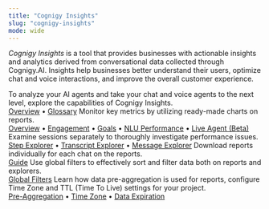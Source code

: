 ```yaml
---
title: "Cognigy Insights"
slug: "cognigy-insights"
mode: wide
---
```


_Cognigy Insights_ is a tool that provides businesses with actionable insights and analytics derived from conversational data collected through Cognigy.AI.
Insights help businesses better understand their users, optimize chat and voice interactions, and improve the overall customer experience.

<CardGroup cols={3}>
  <Card
    title="About Insights"
    icon="info"
    href="overview.md"
  >
    To analyze your AI agents and take your chat and voice agents to the next level, explore the capabilities of Cognigy Insights.
    <br />
    <a href="overview.md">Overview</a> • <a href="glossary.md">Glossary</a>
  </Card>
  <Card
    title="View Report Metrics"
    icon="chart-no-axes-combined"
    href="reports/overview.md"
  >
    Monitor key metrics by utilizing ready-made charts on reports.
    <br />
    <a href="reports/overview.md">Overview</a> • <a href="reports/engagement.md">Engagement</a> • <a href="reports/goals.md">Goals</a> • <a href="reports/nlu-performance.md">NLU Performance</a> • <a href="reports/live-agent.md">Live Agent (Beta)</a>
  </Card>
  <Card
    title="Use Explorers"
    icon="telescope"
    href="explorers/step.md"
  >
    Examine sessions separately to thoroughly investigate performance issues.
    <br />
    <a href="explorers/step.md">Step Explorer</a> • <a href="explorers/transcript.md">Transcript Explorer</a> • <a href="explorers/message.md">Message Explorer</a>
  </Card>
  <Card
    title="Download Reports"
    icon="download"
    href="download-reports.md"
  >
    Download reports individually for each chat on the reports.
    <br />
    <a href="download-reports.md">Guide</a>
  </Card>
  <Card
    title="Filter and Sort"
    icon="list-filter-plus"
    href="global-filters.md"
  >
    Use global filters to effectively sort and filter data both on reports and explorers.
    <br />
    <a href="global-filters.md">Global Filters</a>
  </Card>
  <Card
    title="Data Management"
    icon="calendar-sync"
    href="data-management/pre-aggregation.md"
  >
    Learn how data pre-aggregation is used for reports, configure Time Zone and TTL (Time To Live) settings for your project.
    <br />
    <a href="data-management/pre-aggregation.md">Pre-Aggregation</a> • <a href="data-management/time-zone.md">Time Zone</a> • <a href="data-management/ttl.md">Data Expiration</a>
  </Card>
</CardGroup>
